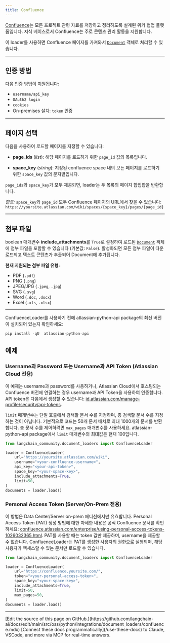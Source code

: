 ```yaml
---
title: Confluence
---
```


[Confluence](https://www.atlassian.com/software/confluence)는 모든 프로젝트 관련 자료를 저장하고 정리하도록 설계된 위키 협업 플랫폼입니다. 지식 베이스로서 Confluence는 주로 콘텐츠 관리 활동을 지원합니다.

이 loader를 사용하면 Confluence 페이지를 가져와서 [`Document`](https://reference.langchain.com/python/langchain_core/documents/#langchain_core.documents.base.Document) 객체로 처리할 수 있습니다.

---

## 인증 방법

다음 인증 방법이 지원됩니다:

- `username/api_key`
- `OAuth2 login`
- `cookies`
- On-premises 설치: `token` 인증

---

## 페이지 선택

다음을 사용하여 로드할 페이지를 지정할 수 있습니다:

- **page_ids** (*list*):
  해당 페이지를 로드하기 위한 `page_id` 값의 목록입니다.

- **space_key** (*string*):
  지정된 confluence space 내의 모든 페이지를 로드하기 위한 `space_key` 값의 문자열입니다.

`page_ids`와 `space_key`가 모두 제공되면, loader는 두 목록의 페이지 합집합을 반환합니다.

*힌트:* `space_key`와 `page_id` 모두 Confluence 페이지의 URL에서 찾을 수 있습니다:
`https://yoursite.atlassian.com/wiki/spaces/{space_key}/pages/{page_id}`

---

## 첨부 파일

boolean 매개변수 **include_attachments**를 `True`로 설정하여 로드된 [`Document`](https://reference.langchain.com/python/langchain_core/documents/#langchain_core.documents.base.Document) 객체에 첨부 파일을 포함할 수 있습니다 (기본값: `False`). 활성화되면 모든 첨부 파일이 다운로드되고 텍스트 콘텐츠가 추출되어 Document에 추가됩니다.

**현재 지원되는 첨부 파일 유형:**

- PDF (`.pdf`)
- PNG (`.png`)
- JPEG/JPG (`.jpeg`, `.jpg`)
- SVG (`.svg`)
- Word (`.doc`, `.docx`)
- Excel (`.xls`, `.xlsx`)

---

ConfluenceLoader를 사용하기 전에 atlassian-python-api package의 최신 버전이 설치되어 있는지 확인하세요:

```python
pip install -qU  atlassian-python-api
```

## 예제

### Username과 Password 또는 Username과 API Token (Atlassian Cloud 전용)

이 예제는 username과 password를 사용하거나, Atlassian Cloud에서 호스팅되는 Confluence 버전에 연결하는 경우 username과 API Token을 사용하여 인증합니다.
API token은 다음에서 생성할 수 있습니다: [id.atlassian.com/manage-profile/security/api-tokens](https://id.atlassian.com/manage-profile/security/api-tokens).

`limit` 매개변수는 단일 호출에서 검색할 문서 수를 지정하며, 총 검색할 문서 수를 지정하는 것이 아닙니다.
기본적으로 코드는 50개 문서 배치로 최대 1000개의 문서를 반환합니다. 총 문서 수를 제어하려면 `max_pages` 매개변수를 사용하세요.
atlassian-python-api package에서 `limit` 매개변수의 최대값은 현재 100입니다.

```python
from langchain_community.document_loaders import ConfluenceLoader

loader = ConfluenceLoader(
    url="https://yoursite.atlassian.com/wiki",
    username="<your-confluence-username>",
    api_key="<your-api-token>",
    space_key="<your-space-key>",
    include_attachments=True,
    limit=50,
)
documents = loader.load()
```

### Personal Access Token (Server/On-Prem 전용)

이 방법은 Data Center/Server on-prem 에디션에서만 유효합니다.
Personal Access Token (PAT) 생성 방법에 대한 자세한 내용은 공식 Confluence 문서를 확인하세요: [confluence.atlassian.com/enterprise/using-personal-access-tokens-1026032365.html](https://confluence.atlassian.com/enterprise/using-personal-access-tokens-1026032365.html).
PAT를 사용할 때는 token 값만 제공하며, username을 제공할 수 없습니다.
ConfluenceLoader는 PAT를 생성한 사용자의 권한으로 실행되며, 해당 사용자가 액세스할 수 있는 문서만 로드할 수 있습니다.

```python
from langchain_community.document_loaders import ConfluenceLoader

loader = ConfluenceLoader(
    url="https://confluence.yoursite.com/",
    token="<your-personal-access-token>",
    space_key="<your-space-key>",
    include_attachments=True,
    limit=50,
    max_pages=50,
)
documents = loader.load()
```

---

<Callout icon="pen-to-square" iconType="regular">
    [Edit the source of this page on GitHub.](https://github.com/langchain-ai/docs/edit/main/src/oss/python/integrations/document_loaders/confluence.mdx)
</Callout>
<Tip icon="terminal" iconType="regular">
    [Connect these docs programmatically](/use-these-docs) to Claude, VSCode, and more via MCP for    real-time answers.
</Tip>

